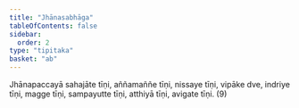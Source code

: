 ```yaml
---
title: "Jhānasabhāga"
tableOfContents: false
sidebar:
  order: 2
type: "tipitaka"
basket: "ab"
---
```



<DynamicBreadcrumb />

<Division number="78">

<Paragraph number="1990">
Jhānapaccayā sahajāte tīṇi, aññamaññe tīṇi, nissaye tīṇi, vipāke dve, indriye tīṇi, magge tīṇi, sampayutte tīṇi, atthiyā tīṇi, avigate tīṇi. (9)
</Paragraph>
</Division>